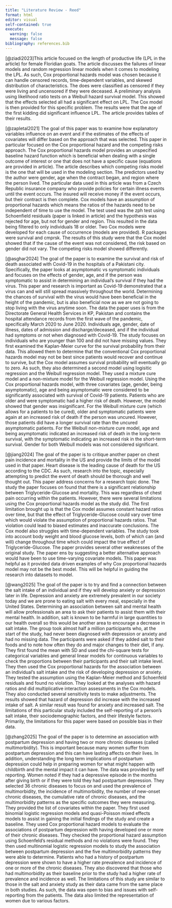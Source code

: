 ```yaml
---
title: "Literature Review - Reed"
format: html
editor: visual
self-contained: true
execute: 
  warning: false
  message: false
bibliography: references.bib
---
```


[@ziadi2023]This article focused on the length of productive life (LPL in the article) for female Floridian goats. The article discusses the failures of linear models and random regression linear models when it comes to modeling the LPL. As such, Cox proportional hazards model was chosen because it can handle censored records, time-dependent variables, and skewed distribution of characteristics. The does were classified as censored if they were living and uncensored if they were deceased. A preliminary analysis using likelihood ratio tests on a Weibull hazard survival model. This showed that the effects selected all had a significant effect on LPL. The Cox model is then provided for this specific problem. The results were that the age of the first kidding did significant influence LPL. The article provides tables of their results.

[@zapletal2021] The goal of this paper was to examine how explanatory variables influence on an event and if the estimates of the effects of covariates will differ based on the approach that was selected. This paper in particular focused on the Cox proportional hazard and the competing risks approach. The Cox proportional hazards model provides an unspecified baseline hazard function which is beneficial when dealing with a single outcome of interest or one that does not have a specific cause (equations are provided in article). The article describes which competing risks model is the one that will be used in the modeling section. The predictors used by the author were gender, age when the contract began, and region where the person lived. The particular data used in this article was from a Czech Republic insurance company who provide policies for certain illness events until the event occurs. The insured will receive money if the event occurs, but their contract is then complete. Cox models have an assumption of proportional hazards which means the ratios of the hazards need to be independent of time to use the model. The test used was the zph test using Schoenfield residuals (paper is linked in article) and the hypothesis was rejected for age, but not for gender and region. This resulted in the data being filtered to only individuals 18 or older. Two Cox models were developed for each cause of occurrence (models are provided). R packages were survival and cmprsk. The results of this study were that the Cox model showed that if the cause of the event was not considered, the risk based on gender did not vary. The competing risks model showed differently.

[@asghar2024] The goal of the paper is to examine the survival and risk of death associated with Covid-19 in the hospitals of a Pakistani city. Specifically, the paper looks at asymptomatic vs symptomatic individuals and focuses on the effects of gender, age, and if the person was symptomatic to assist in determining an individual's survival if they had the virus. This paper and research is important as Covid-19 demonstrated that a virus can and will still spread massively throughout the world. Determining the chances of survival with the virus would have been beneficial in the height of the pandemic, but is also beneficial now as we are not going to stop living with the virus anytime soon. The data the paper uses is from the Directorate General Health Services in KP, Pakistan and contains the hospital attendance records from the first wave of the pandemic, specifically March 2020 to June 2020. Individuals age, gender, date of illness, dates of admission and discharge/deceased, and if the individual had symptoms or not when diagnosed with Covid-19. The study focuses on individuals who are younger than 100 and did not have missing values. They first examined the Kaplan-Meier curve for the survival probability from their data. This allowed them to determine that the conventional Cox proportional hazards model may not be best since patients would recover and continue to survive, but the Cox model assumes survival probability will eventually go to zero. As such, they also determined a second model using logisitic regression and the Weibull regression model. They used a mixture cure model and a non-mixture model for the Weibull regression model. Using the Cox proportional hazards model, with three covariates (age, gender, being asymptomatic), age and being asymptomatic were considered to be significantly associated with survival of Covid-19 patients. Patients who are older and were symptomatic had a higher risk of death. However, the model showed that gender was insignificant. For the Weibull mixture cure (which allows for a patients to be cured), older and symptomatic patients were again at an increased risk of death if the person was uncured. However, those patients did have a longer survival rate than the uncured asymptomatic patients. For the Weibull non-mixture cure model, age and being asymptomatic indicated an increased risk of death in the long-term survival, with the symptomatic indicating an increased risk in the short-term survival. Gender for both Weibull models was not considered significant.

[@jiang2024] The goal of the paper is to critique another paper on chest pain incidence and mortality in the US and provide the limits of the model used in that paper. Heart disease is the leading cause of death for the US according to the CDC. As such, research into the topic, especially attempting to predict the event of death should be thorough and well thought out. This paper address concerns for a research topic done. The study the paper focuses on found that there is a significant relationship between Triglyceride-Glucose and mortality. This was regardless of chest pain occurring within the patients. However, there were several limitations using the Cox proportional hazards model as the study did. The first limitation brought up is that the Cox model assumes constant hazard ratios over time, but that the effect of Triglyceride-Glucose could vary over time which would violate the assumption of proportional hazards ratios. That violation could lead to biased estimates and inaccurate conclusions. The Cox model also struggles with time-dependent variables. The study took into account body weight and blood glucose levels, both of which can (and will) change throughout time which could impact the true effect of Triglyceride-Glucose. The paper provides several other weaknesses of the original study. The paper ens by suggesting a better alternative approach would have been to use time-varying covariate models. This paper was helpful as it provided data driven examples of why Cox proportional hazards model may not be the best model. This will be helpful in guiding the research into datasets to model.

[@wang2025] The goal of the paper is to try and find a connection between the salt intake of an individual and if they will develop anxiety or depression later in life. Depression and anxiety are extremely prevalent in our society today and we are prone to eating salt with every meal, especially in the United States. Determining an association between salt and mental health will allow professionals an area to ask their patients to assist them with their mental health. In addition, salt is known to be harmful in large quantities to our health overall so this would be another area to encourage a decrease in salt intake. The group took almost half a million participants who, at the start of the study, had never been diagnosed with depression or anxiety and had no missing data. The participants were asked if they added salt to their foods and to note how often they do and major changes to their diet, if any. They first found the mean with SD and used the chi-square tests for categorical variables and general linear models for continuous variables to check the proportions between their participants and their salt intake level. They then used the Cox proportional hazards for the association between an individual's salt intake and the risk of developing depression or anxiety. They tested the assumption using the Kaplan-Meier method and Schoenfeld residuals and found no violation. They looked at the analyses with hazard ratios and did multiplicative interaction assessments in the Cox models. They also conducted several sensitivity tests to make adjustments. The results showed that hazard of depression did increase with the increased intake of salt. A similar result was found for anxiety and increased salt. The limitations of this particular study included the self-reporting of a person's salt intake, their sociodemographic factors, and their lifestyle factors. Primarily, the limitations for this paper were based on possible bias in their data.

[@zhang2025] The goal of the paper is to determine an association with postpartum depression and having two or more chronic diseases (called multimorbidity). This is important because many women suffer from postpartum depression and this can have lasting affects on their lives. In addition, understanding the long term implications of postpartum depression could help in preparing women for what might happen with childbirth and the mental impact it can have. The data was provided by self reporting. Women noted if they had a depressive episode in the months after giving birth or if they were told they had postpartum depression. They selected 36 chronic diseases to focus on and used the prevalence of multimorbidity, the incidence of multimorbidity, the number of new-onset chronic diseases, the cumulative rate of chronic diseases, and the multimorbidity patterns as the specific outcomes they were measuring. They provided the list of covariates within the paper. They first used binomial logistic regression models and quasi-Poisson mixed effects models to assist in gaining the initial findings of the study and create a baseline. They used Cox proportional hazard models to evaluate the associations of postpartum depression with having developed one or more of their chronic diseases. They checked the proportional hazard assumption using Schoenfeld's residual methods and no violations were found. They then used multinomial logistic regression models to study the association between postpartum depression and the five multimorbidity patterns they were able to determine. Patients who had a history of postpartum depression were shown to have a higher rate prevalence and incidence of one or more of the chronic diseases. They also discovered that those who had multimorbidity as their baseline prior to the study had a higher rate of prevalence and incidence as well. The limitations of this study are similar to those in the salt and anxiety study as their data came from the same place in both studies. As such, the data was open to bias and issues with self-reporting from the patients. The data also limited the representation of women due to various factors.
